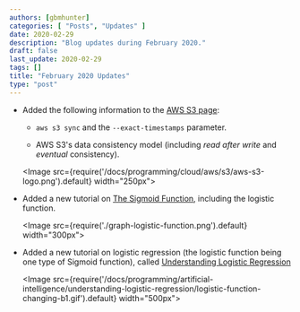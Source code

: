 ```yaml
---
authors: [gbmhunter]
categories: [ "Posts", "Updates" ]
date: 2020-02-29
description: "Blog updates during February 2020."
draft: false
last_update: 2020-02-29
tags: []
title: "February 2020 Updates"
type: "post"
---
```


* Added the following information to the [AWS S3 page](/programming/cloud/aws/s3):

    * `aws s3 sync` and the `--exact-timestamps` parameter.

    * AWS S3's data consistency model (including _read after write_ and _eventual_ consistency).

    <Image src={require('/docs/programming/cloud/aws/s3/aws-s3-logo.png').default} width="250px"></Image>

* Added a new tutorial on [The Sigmoid Function](/programming/artificial-intelligence/the-sigmoid-function), including the logistic function.

    <Image src={require('./graph-logistic-function.png').default} width="300px"></Image>

* Added a new tutorial on logistic regression (the logistic function being one type of Sigmoid function), called [Understanding Logistic Regression](/programming/artificial-intelligence/understanding-logistic-regression)

    <Image src={require('/docs/programming/artificial-intelligence/understanding-logistic-regression/logistic-function-changing-b1.gif').default} width="500px"></Image>
